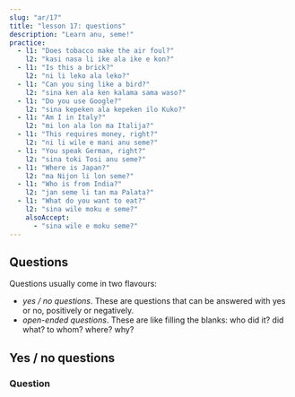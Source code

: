 ```yaml
---
slug: "ar/17"
title: "lesson 17: questions"
description: "Learn anu, seme!"
practice:
  - l1: "Does tobacco make the air foul?"
    l2: "kasi nasa li ike ala ike e kon?"
  - l1: "Is this a brick?"
    l2: "ni li leko ala leko?"
  - l1: "Can you sing like a bird?"
    l2: "sina ken ala ken kalama sama waso?"
  - l1: "Do you use Google?"
    l2: "sina kepeken ala kepeken ilo Kuko?"
  - l1: "Am I in Italy?"
    l2: "mi lon ala lon ma Italija?"
  - l1: "This requires money, right?"
    l2: "ni li wile e mani anu seme?"
  - l1: "You speak German, right?"
    l2: "sina toki Tosi anu seme?"
  - l1: "Where is Japan?"
    l2: "ma Nijon li lon seme?"
  - l1: "Who is from India?"
    l2: "jan seme li tan ma Palata?"
  - l1: "What do you want to eat?"
    l2: "sina wile moku e seme?"
    alsoAccept:
      - "sina wile e moku seme?"
---
```



## Questions

Questions usually come in two flavours:

* *yes / no questions*. These are questions that can be answered with yes or no, positively or negatively.
* *open-ended questions*. These are like filling the blanks: who did it? did what? to whom? where? why?

## Yes / no questions

### Question

Remember how in the previous lesson, we've learned to negate a sentence by finding the first word in the verb? We do something similar to make yes / no questions. We *double* the first word in the verb, and put an **󱤂 ala** in between:

<List>
  <Word sl="moku ala moku" m="does ... eat?" />
  <Sentence sl="pipi li moku ala moku e len?" m="Does the moth eat the cloth?" />
  <Word sl="pona ala pona" m="is ... good?" />
  <Sentence sl="kalama musi li pona ala pona tawa sina?" m="Is the music good to you? (Do you like the music?)" />
  <Word sl="wile ala wile" m="does ... want to ...?" />
  <Sentence sl="sina wile ala wile lape lon supa?" m="Do you want to sleep in the bed?" />
  <Word sl="lon ala lon" m="is ... at ...?" />
  <Sentence sl="ona li lon ala lon ma Mewika?" m="Are they in the US?" />
</List>

It's a little unusual to an English speaker! But you can see something similar in [Mandarin](https://en.wikipedia.org/wiki/A-not-A_question#A-not-AB_form_4).

### Answer

English has a special word for 'yes'. Toki Pona instead does what Finnish, Mandarin, Latin, and many other languages do: you reply with the verb for 'yes', and a verb + **󱤂 ala** for 'no'.

<List>
  <Sentence sl="sitelen li musi ala musi?" m="Is the video fun?" />
  <Word sl="musi." m="fun. (= It is.)" />
  <Word sl="musi ala." m="not fun. (= It's not.)" />
</List>

The **V ala V** pattern is very common! But there's another one:

<List>
  <Word sl="seme" m="what? which?" />
  <Word sl="anu" m="or" />
  <Word sl="anu seme" m="... right? isn't it? or what?" />
</List>

You can add **󱤇󱥙 anu seme** at the end of any statement to make it a question:

<List>
  <Sentence sl="sitelen li musi anu seme?" m="The video is fun, right?" />
</List>

You can answer it with **󱤻 musi** or **󱤻󱤂 musi ala**, just like a normal yes / no question! But the vibe is slightly different. If you use **󱤇󱥙 anu seme**, it's more likely that you expect the other person to agree with you.

## Open-ended questions

So we just learned that **󱥙 seme** means 'what?', and it's the most important part of *open-ended questions*! **󱥙 seme** is like a blank space in the sentence that you want the other person to fill in with their information:

<List>
  <Sentence sl="waso li lon seme?" m="Where is the bird? (lit. 'The bird is at what?')" />
  <Sentence sl="waso li lon tomo." m="The bird is at home." />
  <Sentence sl="soweli li utala e jan seme?" m="Who did the animal attack? (lit. 'The animal attacked which person?')" />
  <Sentence sl="soweli li utala e jan Ema." m="The animal attacked Emma." />
</List>

Notice how only **󱥙 seme** gets swapped out for the answer -- everything else in the sentence stays in the same order! This is unlike English, where questions reorder the sentence, to put the wh-word first, but Toki Pona doesn't do that.

<Practice exercises={frontmatter.practice} />

## See also
* [Q: how do you say 'to do'?](/ar/doing/)

{/* A note for translators */}
{/* By "to do", I mean a generic activity. See above. */}
